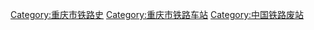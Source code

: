 [[Category:重庆市铁路史|Category:重庆市铁路史]]
[[Category:重庆市铁路车站|Category:重庆市铁路车站]]
[[Category:中国铁路废站|Category:中国铁路废站]]